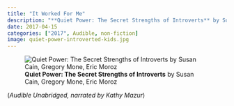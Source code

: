 ```yaml
---
title: "It Worked For Me"
description: "**Quiet Power: The Secret Strengths of Introverts** by Susan Cain, Gregory Mone, Eric Moroz  - (*Audible*)"
date: 2017-04-15
categories: ["2017", Audible, non-fiction]
image: quiet-power-introverted-kids.jpg
---
```

![**Quiet Power: The Secret Strengths of Introverts** by Susan Cain, Gregory Mone, Eric Moroz ](quiet-power-introverted-kids.jpg){fig-align="left"}

(*Audible Unabridged, narrated by Kathy Mazur*)
